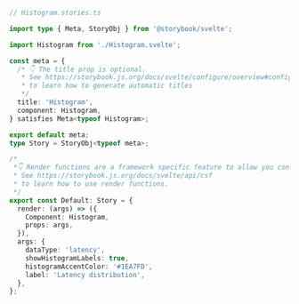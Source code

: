 ```ts
// Histogram.stories.ts

import type { Meta, StoryObj } from '@storybook/svelte';

import Histogram from './Histogram.svelte';

const meta = {
  /* 👇 The title prop is optional.
   * See https://storybook.js.org/docs/svelte/configure/overview#configure-story-loading
   * to learn how to generate automatic titles
   */
  title: 'Histogram',
  component: Histogram,
} satisfies Meta<typeof Histogram>;

export default meta;
type Story = StoryObj<typeof meta>;

/*
 *👇 Render functions are a framework specific feature to allow you control on how the component renders.
 * See https://storybook.js.org/docs/svelte/api/csf
 * to learn how to use render functions.
 */
export const Default: Story = {
  render: (args) => ({
    Component: Histogram,
    props: args,
  }),
  args: {
    dataType: 'latency',
    showHistogramLabels: true,
    histogramAccentColor: '#1EA7FD',
    label: 'Latency distribution',
  },
};
```
